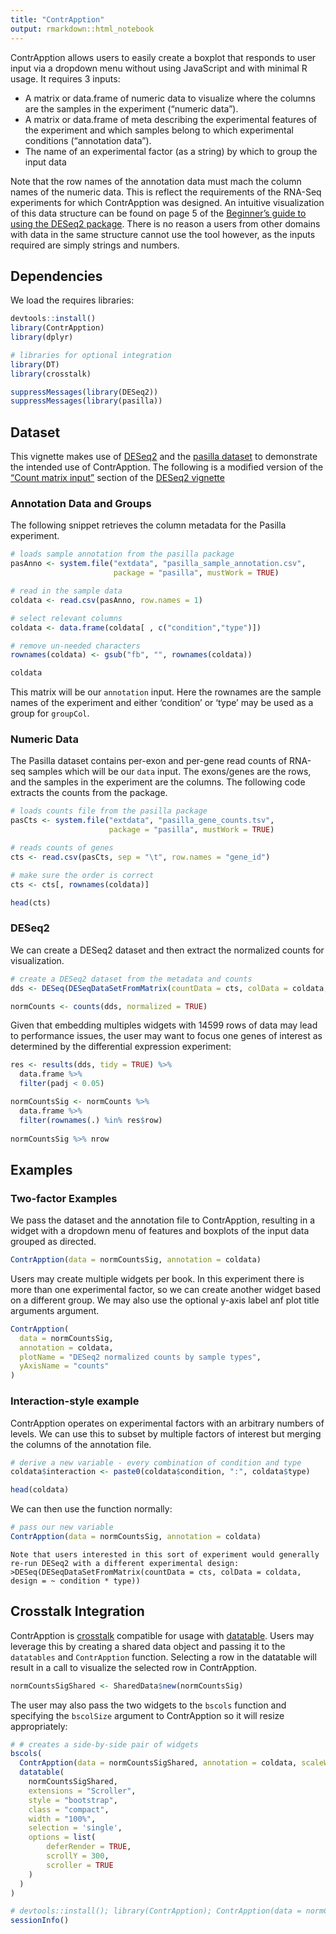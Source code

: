 ```yaml
---
title: "ContrApption"
output: rmarkdown::html_notebook
---
```


ContrApption allows users to easily create a boxplot that responds to user input via a dropdown menu without using JavaScript and with minimal R usage. It requires 3 inputs:

  * A matrix or data.frame of numeric data to visualize where the columns are the samples in the experiment ("numeric data").
  * A matrix or data.frame of meta describing the experimental features of the experiment and which samples
  belong to which experimental conditions ("annotation data").
  * The name of an experimental factor (as a string) by which to group the input data
    
Note that the row names of the annotation data must mach the column names of the numeric data. This is reflect the requirements of the RNA-Seq
experiments for which ContrApption was designed. An intuitive visualization of this data structure can be found on page 5 of the [Beginner’s guide to using the DESeq2 package](https://bioc.ism.ac.jp/packages/2.14/bioc/vignettes/DESeq2/inst/doc/beginner.pdf). There is no reason a users from other domains with data in the same structure cannot use the tool however, as the inputs required are simply strings and numbers.

## Dependencies

We load the requires libraries:

```r
devtools::install()
library(ContrApption)
library(dplyr)

# libraries for optional integration
library(DT)
library(crosstalk)

suppressMessages(library(DESeq2))
suppressMessages(library(pasilla))
```

## Dataset

This vignette makes use of [DESeq2](https://bioconductor.org/packages/release/bioc/html/DESeq2.html) and the [pasilla dataset](https://bioconductor.org/packages/release/data/experiment/html/pasilla.html) to demonstrate the intended use of ContrApption. The following is a modified version of the ["Count matrix input"](http://bioconductor.org/packages/release/bioc/vignettes/DESeq2/inst/doc/DESeq2.html#quick-start) section of the [DESeq2 vignette](http://bioconductor.org/packages/release/bioc/vignettes/DESeq2/inst/doc/DESeq2.html) 

### Annotation Data and Groups

The following snippet retrieves the column metadata for the Pasilla experiment.

```R

# loads sample annotation from the pasilla package
pasAnno <- system.file("extdata", "pasilla_sample_annotation.csv",
                       package = "pasilla", mustWork = TRUE)

# read in the sample data
coldata <- read.csv(pasAnno, row.names = 1)

# select relevant columns
coldata <- data.frame(coldata[ , c("condition","type")])

# remove un-needed characters
rownames(coldata) <- gsub("fb", "", rownames(coldata))

coldata
```

This matrix will be our `annotation` input. Here the rownames are the sample names of the experiment and either 'condition' or 'type' may be used as a group for `groupCol`.

### Numeric Data

The Pasilla dataset contains per-exon and per-gene read counts of RNA-seq samples which will be our `data` input. The exons/genes are the rows, and the samples in the experiment are the columns. The following code extracts the counts from the package.

```R

# loads counts file from the pasilla package 
pasCts <- system.file("extdata", "pasilla_gene_counts.tsv",
                      package = "pasilla", mustWork = TRUE)

# reads counts of genes
cts <- read.csv(pasCts, sep = "\t", row.names = "gene_id")

# make sure the order is correct
cts <- cts[, rownames(coldata)]

head(cts)
```

### DESeq2

We can create a DESeq2 dataset and then extract the normalized counts for visualization.

```R

# create a DESeq2 dataset from the metadata and counts
dds <- DESeq(DESeqDataSetFromMatrix(countData = cts, colData = coldata, design = ~ condition))

normCounts <- counts(dds, normalized = TRUE)
```

Given that embedding multiples widgets with 14599 rows of data may lead to performance issues, the user may want to focus one genes of interest as determined by the differential expression experiment:

```R

res <- results(dds, tidy = TRUE) %>% 
  data.frame %>% 
  filter(padj < 0.05)

normCountsSig <- normCounts %>%
  data.frame %>% 
  filter(rownames(.) %in% res$row)
  
normCountsSig %>% nrow
```

## Examples

### Two-factor Examples

We pass the dataset and the annotation file to ContrApption, resulting in a widget with a dropdown menu of features and boxplots of the input data grouped as directed. 

```R

ContrApption(data = normCountsSig, annotation = coldata)
```


Users may create multiple widgets per book. In this experiment there is more than one experimental factor, so we can create another widget based on a different group. We may also use the optional y-axis label anf plot title arguments argument.

```R

ContrApption(
  data = normCountsSig,
  annotation = coldata,
  plotName = "DESeq2 normalized counts by sample types",
  yAxisName = "counts"
)
```

### Interaction-style example

ContrApption operates on experimental factors with an arbitrary numbers of levels. We can use this to subset by multiple factors of interest but merging the columns of the annotation file.

```R

# derive a new variable - every combination of condition and type
coldata$interaction <- paste0(coldata$condition, ":", coldata$type)

head(coldata)
```

We can then use the function normally:

```R

# pass our new variable
ContrApption(data = normCountsSig, annotation = coldata)
```

    Note that users interested in this sort of experiment would generally re-run DESeq2 with a different experimental design: 
    >DESeq(DESeqDataSetFromMatrix(countData = cts, colData = coldata, design = ~ condition * type))

## Crosstalk Integration

ContrApption is [crosstalk](https://rstudio.github.io/crosstalk/index.html) compatible for usage with [datatable](https://rstudio.github.io/DT/). Users may leverage this by creating a shared data object and passing it to the `datatables` and `ContrApption` function. Selecting a row in the datatable will result in a call to visualize the selected row in ContrApption.

```R

normCountsSigShared <- SharedData$new(normCountsSig)
```

The user may also pass the two widgets to the `bscols` function and specifying the `bscolSize` argument to ContrApption so it will resize appropriately:

```R

# # creates a side-by-side pair of widgets
bscols(
  ContrApption(data = normCountsSigShared, annotation = coldata, scaleWidth = 0.5), # makes room for other widgets
  datatable(
    normCountsSigShared,
    extensions = "Scroller",
    style = "bootstrap",
    class = "compact",
    width = "100%",
    selection = 'single',
    options = list(
        deferRender = TRUE,
        scrollY = 300,
        scroller = TRUE
    )
  )
)
```
```R
# devtools::install(); library(ContrApption); ContrApption(data = normCountsSigShared, annotation = coldata)
sessionInfo()
```
